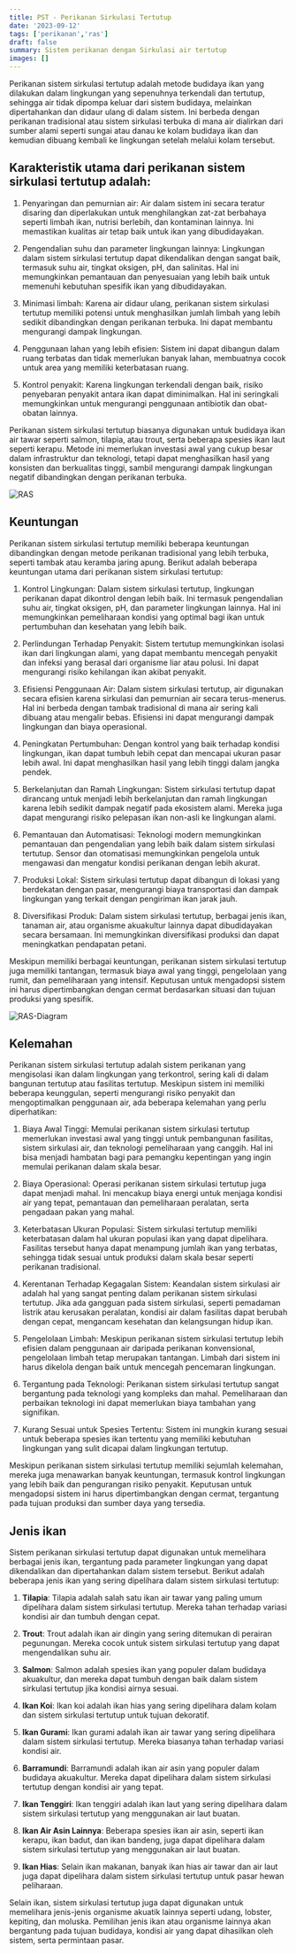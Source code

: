 ```yaml
---
title: PST - Perikanan Sirkulasi Tertutup
date: '2023-09-12'
tags: ['perikanan','ras']
draft: false
summary: Sistem perikanan dengan Sirkulasi air tertutup
images: []
---
```


Perikanan sistem sirkulasi tertutup adalah metode budidaya ikan yang dilakukan dalam lingkungan yang sepenuhnya terkendali dan tertutup, sehingga air tidak dipompa keluar dari sistem budidaya, melainkan dipertahankan dan didaur ulang di dalam sistem. Ini berbeda dengan perikanan tradisional atau sistem sirkulasi terbuka di mana air dialirkan dari sumber alami seperti sungai atau danau ke kolam budidaya ikan dan kemudian dibuang kembali ke lingkungan setelah melalui kolam tersebut.

## Karakteristik utama dari perikanan sistem sirkulasi tertutup adalah:

1. Penyaringan dan pemurnian air: Air dalam sistem ini secara teratur disaring dan diperlakukan untuk menghilangkan zat-zat berbahaya seperti limbah ikan, nutrisi berlebih, dan kontaminan lainnya. Ini memastikan kualitas air tetap baik untuk ikan yang dibudidayakan.

2. Pengendalian suhu dan parameter lingkungan lainnya: Lingkungan dalam sistem sirkulasi tertutup dapat dikendalikan dengan sangat baik, termasuk suhu air, tingkat oksigen, pH, dan salinitas. Hal ini memungkinkan pemantauan dan penyesuaian yang lebih baik untuk memenuhi kebutuhan spesifik ikan yang dibudidayakan.

3. Minimasi limbah: Karena air didaur ulang, perikanan sistem sirkulasi tertutup memiliki potensi untuk menghasilkan jumlah limbah yang lebih sedikit dibandingkan dengan perikanan terbuka. Ini dapat membantu mengurangi dampak lingkungan.

4. Penggunaan lahan yang lebih efisien: Sistem ini dapat dibangun dalam ruang terbatas dan tidak memerlukan banyak lahan, membuatnya cocok untuk area yang memiliki keterbatasan ruang.

5. Kontrol penyakit: Karena lingkungan terkendali dengan baik, risiko penyebaran penyakit antara ikan dapat diminimalkan. Hal ini seringkali memungkinkan untuk mengurangi penggunaan antibiotik dan obat-obatan lainnya.

Perikanan sistem sirkulasi tertutup biasanya digunakan untuk budidaya ikan air tawar seperti salmon, tilapia, atau trout, serta beberapa spesies ikan laut seperti kerapu. Metode ini memerlukan investasi awal yang cukup besar dalam infrastruktur dan teknologi, tetapi dapat menghasilkan hasil yang konsisten dan berkualitas tinggi, sambil mengurangi dampak lingkungan negatif dibandingkan dengan perikanan terbuka.

![RAS](/static/images/ras/ras.png)

## Keuntungan

Perikanan sistem sirkulasi tertutup memiliki beberapa keuntungan dibandingkan dengan metode perikanan tradisional yang lebih terbuka, seperti tambak atau keramba jaring apung. Berikut adalah beberapa keuntungan utama dari perikanan sistem sirkulasi tertutup:

1. Kontrol Lingkungan: Dalam sistem sirkulasi tertutup, lingkungan perikanan dapat dikontrol dengan lebih baik. Ini termasuk pengendalian suhu air, tingkat oksigen, pH, dan parameter lingkungan lainnya. Hal ini memungkinkan pemeliharaan kondisi yang optimal bagi ikan untuk pertumbuhan dan kesehatan yang lebih baik.

2. Perlindungan Terhadap Penyakit: Sistem tertutup memungkinkan isolasi ikan dari lingkungan alami, yang dapat membantu mencegah penyakit dan infeksi yang berasal dari organisme liar atau polusi. Ini dapat mengurangi risiko kehilangan ikan akibat penyakit.

3. Efisiensi Penggunaan Air: Dalam sistem sirkulasi tertutup, air digunakan secara efisien karena sirkulasi dan pemurnian air secara terus-menerus. Hal ini berbeda dengan tambak tradisional di mana air sering kali dibuang atau mengalir bebas. Efisiensi ini dapat mengurangi dampak lingkungan dan biaya operasional.

4. Peningkatan Pertumbuhan: Dengan kontrol yang baik terhadap kondisi lingkungan, ikan dapat tumbuh lebih cepat dan mencapai ukuran pasar lebih awal. Ini dapat menghasilkan hasil yang lebih tinggi dalam jangka pendek.

5. Berkelanjutan dan Ramah Lingkungan: Sistem sirkulasi tertutup dapat dirancang untuk menjadi lebih berkelanjutan dan ramah lingkungan karena lebih sedikit dampak negatif pada ekosistem alami. Mereka juga dapat mengurangi risiko pelepasan ikan non-asli ke lingkungan alami.

6. Pemantauan dan Automatisasi: Teknologi modern memungkinkan pemantauan dan pengendalian yang lebih baik dalam sistem sirkulasi tertutup. Sensor dan otomatisasi memungkinkan pengelola untuk mengawasi dan mengatur kondisi perikanan dengan lebih akurat.

7. Produksi Lokal: Sistem sirkulasi tertutup dapat dibangun di lokasi yang berdekatan dengan pasar, mengurangi biaya transportasi dan dampak lingkungan yang terkait dengan pengiriman ikan jarak jauh.

8. Diversifikasi Produk: Dalam sistem sirkulasi tertutup, berbagai jenis ikan, tanaman air, atau organisme akuakultur lainnya dapat dibudidayakan secara bersamaan. Ini memungkinkan diversifikasi produksi dan dapat meningkatkan pendapatan petani.

Meskipun memiliki berbagai keuntungan, perikanan sistem sirkulasi tertutup juga memiliki tantangan, termasuk biaya awal yang tinggi, pengelolaan yang rumit, dan pemeliharaan yang intensif. Keputusan untuk mengadopsi sistem ini harus dipertimbangkan dengan cermat berdasarkan situasi dan tujuan produksi yang spesifik.

![RAS-Diagram](/static/images/ras/ras1.jpg)

## Kelemahan

Perikanan sistem sirkulasi tertutup adalah sistem perikanan yang mengisolasi ikan dalam lingkungan yang terkontrol, sering kali di dalam bangunan tertutup atau fasilitas tertutup. Meskipun sistem ini memiliki beberapa keunggulan, seperti mengurangi risiko penyakit dan mengoptimalkan penggunaan air, ada beberapa kelemahan yang perlu diperhatikan:

1. Biaya Awal Tinggi: Memulai perikanan sistem sirkulasi tertutup memerlukan investasi awal yang tinggi untuk pembangunan fasilitas, sistem sirkulasi air, dan teknologi pemeliharaan yang canggih. Hal ini bisa menjadi hambatan bagi para pemangku kepentingan yang ingin memulai perikanan dalam skala besar.

2. Biaya Operasional: Operasi perikanan sistem sirkulasi tertutup juga dapat menjadi mahal. Ini mencakup biaya energi untuk menjaga kondisi air yang tepat, pemantauan dan pemeliharaan peralatan, serta pengadaan pakan yang mahal.

3. Keterbatasan Ukuran Populasi: Sistem sirkulasi tertutup memiliki keterbatasan dalam hal ukuran populasi ikan yang dapat dipelihara. Fasilitas tersebut hanya dapat menampung jumlah ikan yang terbatas, sehingga tidak sesuai untuk produksi dalam skala besar seperti perikanan tradisional.

4. Kerentanan Terhadap Kegagalan Sistem: Keandalan sistem sirkulasi air adalah hal yang sangat penting dalam perikanan sistem sirkulasi tertutup. Jika ada gangguan pada sistem sirkulasi, seperti pemadaman listrik atau kerusakan peralatan, kondisi air dalam fasilitas dapat berubah dengan cepat, mengancam kesehatan dan kelangsungan hidup ikan.

5. Pengelolaan Limbah: Meskipun perikanan sistem sirkulasi tertutup lebih efisien dalam penggunaan air daripada perikanan konvensional, pengelolaan limbah tetap merupakan tantangan. Limbah dari sistem ini harus dikelola dengan baik untuk mencegah pencemaran lingkungan.

6. Tergantung pada Teknologi: Perikanan sistem sirkulasi tertutup sangat bergantung pada teknologi yang kompleks dan mahal. Pemeliharaan dan perbaikan teknologi ini dapat memerlukan biaya tambahan yang signifikan.

7. Kurang Sesuai untuk Spesies Tertentu: Sistem ini mungkin kurang sesuai untuk beberapa spesies ikan tertentu yang memiliki kebutuhan lingkungan yang sulit dicapai dalam lingkungan tertutup.

Meskipun perikanan sistem sirkulasi tertutup memiliki sejumlah kelemahan, mereka juga menawarkan banyak keuntungan, termasuk kontrol lingkungan yang lebih baik dan pengurangan risiko penyakit. Keputusan untuk mengadopsi sistem ini harus dipertimbangkan dengan cermat, tergantung pada tujuan produksi dan sumber daya yang tersedia.

## Jenis ikan 

Sistem perikanan sirkulasi tertutup dapat digunakan untuk memelihara berbagai jenis ikan, tergantung pada parameter lingkungan yang dapat dikendalikan dan dipertahankan dalam sistem tersebut. Berikut adalah beberapa jenis ikan yang sering dipelihara dalam sistem sirkulasi tertutup:

1. **Tilapia**: Tilapia adalah salah satu ikan air tawar yang paling umum dipelihara dalam sistem sirkulasi tertutup. Mereka tahan terhadap variasi kondisi air dan tumbuh dengan cepat.

2. **Trout**: Trout adalah ikan air dingin yang sering ditemukan di perairan pegunungan. Mereka cocok untuk sistem sirkulasi tertutup yang dapat mengendalikan suhu air.

3. **Salmon**: Salmon adalah spesies ikan yang populer dalam budidaya akuakultur, dan mereka dapat tumbuh dengan baik dalam sistem sirkulasi tertutup jika kondisi airnya sesuai.

4. **Ikan Koi**: Ikan koi adalah ikan hias yang sering dipelihara dalam kolam dan sistem sirkulasi tertutup untuk tujuan dekoratif.

5. **Ikan Gurami**: Ikan gurami adalah ikan air tawar yang sering dipelihara dalam sistem sirkulasi tertutup. Mereka biasanya tahan terhadap variasi kondisi air.

6. **Barramundi**: Barramundi adalah ikan air asin yang populer dalam budidaya akuakultur. Mereka dapat dipelihara dalam sistem sirkulasi tertutup dengan kondisi air yang tepat.

7. **Ikan Tenggiri**: Ikan tenggiri adalah ikan laut yang sering dipelihara dalam sistem sirkulasi tertutup yang menggunakan air laut buatan.

8. **Ikan Air Asin Lainnya**: Beberapa spesies ikan air asin, seperti ikan kerapu, ikan badut, dan ikan bandeng, juga dapat dipelihara dalam sistem sirkulasi tertutup yang menggunakan air laut buatan.

9. **Ikan Hias**: Selain ikan makanan, banyak ikan hias air tawar dan air laut juga dapat dipelihara dalam sistem sirkulasi tertutup untuk pasar hewan peliharaan.

Selain ikan, sistem sirkulasi tertutup juga dapat digunakan untuk memelihara jenis-jenis organisme akuatik lainnya seperti udang, lobster, kepiting, dan moluska. Pemilihan jenis ikan atau organisme lainnya akan bergantung pada tujuan budidaya, kondisi air yang dapat dihasilkan oleh sistem, serta permintaan pasar.